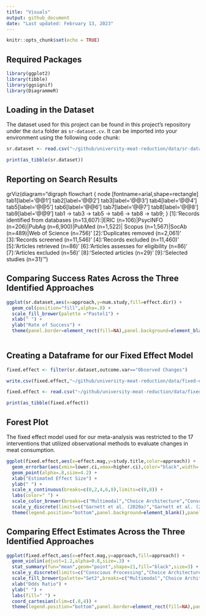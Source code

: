```yaml
---
title: "Visuals"
output: github_document
date: "Last updated: February 13, 2023"
---
```


```r
knitr::opts_chunk$set(echo = TRUE)
```

## Required Packages

```r
library(ggplot2)
library(tibble)
library(ggsignif)
library(DiagrammeR)
```

## Loading in the Dataset

The dataset used for this project can be found in this project's repository under the `data` folder as `sr-dataset.cv`. It can be imported into your environment using the following code chunk:

```r
sr.dataset <- read.csv("~/github/university-meat-reduction/data/sr-dataset.csv")

print(as_tibble(sr.dataset))
```

## Reporting on Search Results

grViz(diagram="digraph flowchart {
      node [fontname=arial,shape=rectangle]
      tab1[label='@@1']
      tab2[label='@@2']
      tab3[label='@@3']
      tab4[label='@@4']
      tab5[label='@@5']
      tab6[label='@@6']
      tab7[label='@@7']
      tab8[label='@@8']
      tab9[label='@@9']
      tab1 -> tab3 -> tab5 -> tab6 -> tab8 -> tab9;
    }
      [1]:'Records identified from databases (n=13,607):|ERIC (n=106)|PsycINFO (n=206)|PubAg (n=6,900)|PubMed (n=1,522)| Scopus (n=1,567)|SocAb (n=489)|Web of Science (n=756)'
      [2]:'Duplicates removed (n=2,061)'
      [3]:'Records screened (n=11,546)'
      [4]:'Records excluded (n=11,460)'
      [5]:'Articles retrieved (n=86)'
      [6]:'Articles assesses for eligibility (n=86)'
      [7]:'Articles excluded (n=56)'
      [8]:'Selected articles (n=29)'
      [9]:'Selected studies (n=31)'
    ")


## Comparing Success Rates Across the Three Identified Approaches

```r
ggplot(sr.dataset,aes(x=approach,y=num.study,fill=effect.dir)) + 
  geom_col(position="fill",alpha=.8) + 
  scale_fill_brewer(palette ="Pastel1") +
  xlab(" ") + 
  ylab("Rate of Success") +
  theme(panel.border=element_rect(fill=NA),panel.background=element_blank())
  
```

## Creating a Dataframe for our Fixed Effect Model

```r
fixed.effect <- filter(sr.dataset,outcome.var=="Observed Changes")
```

```r
write.csv(fixed.effect,"~/github/university-meat-reduction/data/fixed-effect.csv")
```


```r
fixed.effect <- read.csv("~/github/university-meat-reduction/data/fixed-effect.csv")

print(as_tibble(fixed.effect))
```

## Forest Plot

The fixed effect model used for our meta-analysis was restricted to the 17 interventions that utilized observational methods to evaluate changes in meat consumption.

```r
ggplot(fixed.effect,aes(x=effect.mag,y=study.title,color=approach)) + 
  geom_errorbar(aes(xmin=lower.ci,xmax=higher.ci),color="black",width=.2,size=.3) +
  geom_point(alpha=.8,size=4.2) + 
  xlab("Estimated Effect Size") + 
  ylab(" ") + 
  scale_x_continuous(breaks=c(0,2,4,6,8),limits=c(0,8)) +
  labs(color=" ") +
  scale_color_brewer(breaks=c("Multimodal","Choice Architecture","Conscious Processing"),palette="Set2",labels=c("Multimodal (n=10)","Choice Architecture (n=5)","Conscious Processing (n=16)")) +
  scale_y_discrete(limits=c("Garnett et al. (2020a)","Garnett et al. (2021)","Brunner et al. (2018)","Schwitzgebel, Cokelet, & Singer (2020)","Malan (2020)","Larner et al. (2021)","Kurz (2018)","Garnett et al. (2019)","Jalil, Tasoff, & Bustamante (2020)","Turnwald & Crum (2019)","Cerezo-Prieto & Frutos-Esteban (2021)","Piester et al. (2020a)","Piester et al. (2020b)","Slapø & Karevold (2019)","Andersson & Nelander (2021)","Michels et al. (2008)","Garnett et al. (2020b)")) + 
  theme(legend.position="bottom",panel.background=element_blank(),panel.border=element_rect(fill=NA),panel.grid.minor=element_blank())
```

## Comparing Effect Estimates Across the Three Identified Approaches

```r
ggplot(fixed.effect,aes(x=effect.mag,y=approach,fill=approach)) +
  geom_violin(adjust=1.2,alpha=0.8,size=.3) + 
  stat_summary(fun="mean",geom="point",shape=21,fill="black",size=3) +
  scale_y_discrete(limits=c("Conscious Processing","Choice Architecture","Multimodal")) +
  scale_fill_brewer(palette="Set2",breaks=c("Multimodal","Choice Architecture","Conscious Processing"),labels=c("Multimodal (n=10)","Choice Architecture (n=5)","Conscious Processing (n=16)")) +
  xlab("Odds Ratio") + 
  ylab(" ") +
  labs(fill=" ") +
  coord_cartesian(xlim=c(.8,4)) +
  theme(legend.position="bottom",panel.border=element_rect(fill=NA),panel.background=element_blank(),axis.ticks.y=element_blank(),axis.text.y=element_blank(),panel.grid.minor=element_blank())
```
